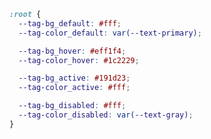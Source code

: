 ```css
:root {
  --tag-bg_default: #fff;
  --tag-color_default: var(--text-primary);

  --tag-bg_hover: #eff1f4;
  --tag-color_hover: #1c2229;

  --tag-bg_active: #191d23;
  --tag-color_active: #fff;

  --tag-bg_disabled: #fff;
  --tag-color_disabled: var(--text-gray);
}
```
